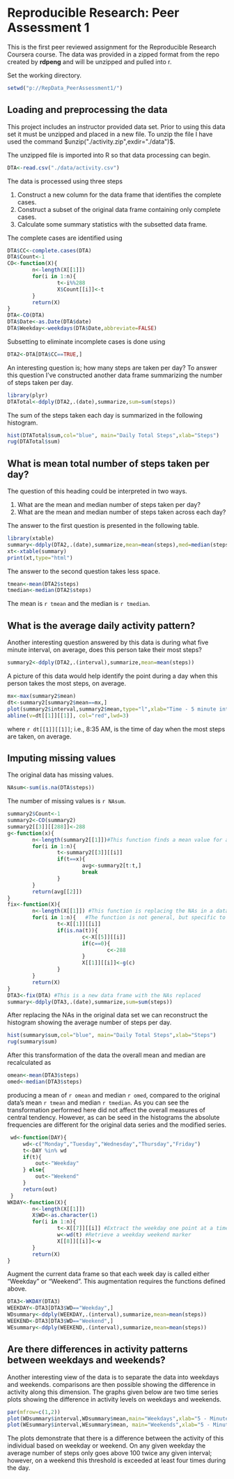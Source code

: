 # Reproducible Research: Peer Assessment 1

This is the first peer reviewed assignment for the Reproducible Research Coursera course. The data was provided in a zipped format from the repo created by **rdpeng** and will be unzipped and pulled into r.

Set the working directory.
```r
setwd("p://RepData_PeerAssessment1/")
```

## Loading and preprocessing the data

This project includes an instructor provided data set. Prior to using this data set it must be unzipped and placed in a new file. To unzip the file I have used the command $unzip("./activity.zip",exdir="./data")$.

The unzipped file is imported into R so that data processing can begin.

```r
DTA<-read.csv("./data/activity.csv")
```
The data is processed using three steps

1. Construct a new column for the data frame that identifies the complete cases.
2. Construct a subset of the original data frame containing only complete cases.
3. Calculate some summary statistics with the subsetted data frame.

The complete cases are identified using
```r
DTA$CC<-complete.cases(DTA)
DTA$Count<-1
CO<-function(X){
        n<-length(X[[1]])
        for(i in 1:n){
                t<-i%%288
                X$Count[[i]]<-t
        }
        return(X)
}
DTA<-CO(DTA)
DTA$Date<-as.Date(DTA$date)
DTA$Weekday<-weekdays(DTA$Date,abbreviate=FALSE)
```
Subsetting to eliminate incomplete cases is done using
```r
DTA2<-DTA[DTA$CC==TRUE,]
```
An interesting question is; how many steps are taken per day? To answer this question I've constructed another data frame summarizing the number of steps taken per day.
```r
library(plyr)
DTATotal<-ddply(DTA2,.(date),summarize,sum=sum(steps))
```
The sum of the steps taken each day is summarized in the following histogram.
```r
hist(DTATotal$sum,col="blue", main="Daily Total Steps",xlab="Steps")
rug(DTATotal$sum)
```

## What is mean total number of steps taken per day?
The question of this heading could be interpreted in two ways.

1. What are the mean and median number of steps taken per day?
2. What are the mean and median number of steps taken across each day?

The answer to the first question is presented in the following table.
```r
library(xtable)
summary<-ddply(DTA2,.(date),summarize,mean=mean(steps),med=median(steps))
xt<-xtable(summary)
print(xt,type="html")
```
The answer to the second question takes less space.
```r
tmean<-mean(DTA2$steps)
tmedian<-median(DTA2$steps)
```
The mean is `r tmean` and the median is `r tmedian`.

## What is the average daily activity pattern?
Another interesting question answered by this data is during what five minute interval, on average, does this person take their most steps?
```r
summary2<-ddply(DTA2,.(interval),summarize,mean=mean(steps))
```
A picture of this data would help identify the point during a day when this person takes the most steps, on average.
```r
mx<-max(summary2$mean)
dt<-summary2[summary2$mean==mx,]
plot(summary2$interval,summary2$mean,type="l",xlab="Time - 5 minute intervals",ylab="Mean Steps",lwd=2)
abline(v=dt[[1]][[1]], col="red",lwd=3)
```

where `r dt[[1]][[1]]`; i.e., 8:35 AM, is the time of day when the most steps are taken, on average.

## Imputing missing values
The original data has missing values. 
```r
NAsum<-sum(is.na(DTA$steps))
```

The number of missing values is `r NAsum`.

```r
summary2$Count<-1
summary2<-CO(summary2)
summary2[[3]][[288]]<-288
g<-function(x){
        n<-length(summary2[[1]])#This function finds a mean value for a given 5-minute time interval
        for(i in 1:n){
                t<-summary2[[3]][[i]]
                if(t==x){
                        avg<-summary2[t:t,]
                        break
                }
        }
        return(avg[[2]])
}
fix<-function(X){
        n<-length(X[[1]]) #This function is replacing the NAs in a data set, specifically the DTA data set
        for(i in 1:n){   #The function is not general, but specific to this problem
                t<-X[[1]][[i]]
                if(is.na(t)){
                        c<-X[[5]][[i]]
                        if(c==0){
                                c<-288
                        }
                        X[[1]][[i]]<-g(c)
                }
        }
        return(X)
}
DTA3<-fix(DTA) #This is a new data frame with the NAs replaced
summary<-ddply(DTA3,.(date),summarize,sum=sum(steps))
```
After replacing the NAs in the original data set we can reconstruct the histogram showing the average number of steps per day.

```r
hist(summary$sum,col="blue", main="Daily Total Steps",xlab="Steps")
rug(summary$sum)
```

After this transformation of the data the overall mean and median are recalculated as
```r
omean<-mean(DTA3$steps)
omed<-median(DTA3$steps)
```
producing a mean of `r omean` and median `r omed`, compared to the original data's mean `r tmean` and median `r tmedian`. As you can see the transformation performed here did not affect the overall measures of central tendency. However, as can be seed in the histograms the absolute frequencies are different for the original data series and the modified series.

```r
 wd<-function(DAY){
     wd<-c("Monday","Tuesday","Wednesday","Thursday","Friday")
     t<-DAY %in% wd
     if(t){
         out<-"Weekday"
     } else{
         out<-"Weekend"
     }
     return(out)
 }
WKDAY<-function(X){
        n<-length(X[[1]])
        X$WD<-as.character(1)
        for(i in 1:n){
                t<-X[[7]][[i]] #Extract the weekday one point at a time
                w<-wd(t) #Retrieve a weekday weekend marker
                X[[8]][[i]]<-w
        }
        return(X)
}
```
Augment the current data frame so that each week day is called either "Weekday" or "Weekend". This augmentation requires the functions defined above.
```r
DTA3<-WKDAY(DTA3)
WEEKDAY<-DTA3[DTA3$WD=="Weekday",]
WDsummary<-ddply(WEEKDAY,.(interval),summarize,mean=mean(steps))
WEEKEND<-DTA3[DTA3$WD=="Weekend",]
WEsummary<-ddply(WEEKEND,.(interval),summarize,mean=mean(steps))
```

## Are there differences in activity patterns between weekdays and weekends?

Another interesting view of the data is to separate the data into weekdays and weekends. comparisons are then possible showing the difference in activity along this dimension. The graphs given below are two time series plots showing the difference in activity levels on weekdays and weekends.
```r
par(mfrow=c(1,2))
plot(WDsummary$interval,WDsummary$mean,main="Weekdays",xlab="5 - Minute Intervals", ylab="Step Mean",type="l",lty=1,lwd=2)
plot(WEsummary$interval,WEsummary$mean, main="Weekends",xlab="5 - Minute Intervals", ylab="Step Mean",type = "l", lty=1,lwd=2)
```
The plots demonstrate that there is a difference between the activity of this individual based on weekday or weekend. On any given weekday the average number of steps only goes above 100 twice any given interval; however, on a weekend this threshold is exceeded at least four times during the day.